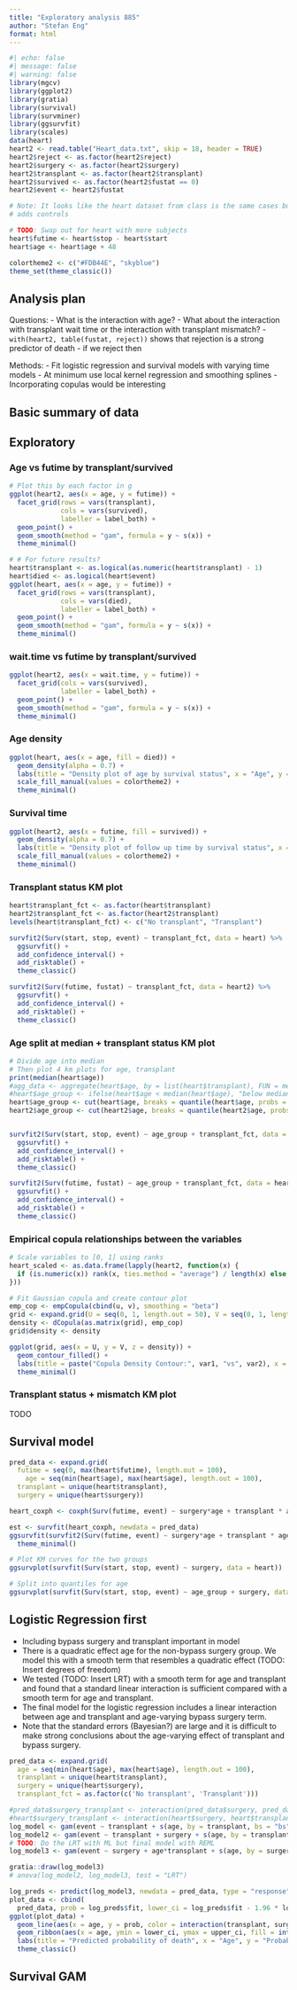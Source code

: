```yaml
---
title: "Exploratory analysis 885"
author: "Stefan Eng"
format: html
---
```


```r
#| echo: false
#| message: false
#| warning: false
library(mgcv)
library(ggplot2)
library(gratia)
library(survival)
library(survminer)
library(ggsurvfit)
library(scales)
data(heart)
heart2 <- read.table("Heart_data.txt", skip = 18, header = TRUE)
heart2$reject <- as.factor(heart2$reject)
heart2$surgery <- as.factor(heart2$surgery)
heart2$transplant <- as.factor(heart2$transplant)
heart2$survived <- as.factor(heart2$fustat == 0)
heart2$event <- heart2$fustat

# Note: It looks like the heart dataset from class is the same cases but heart in survival
# adds controls

# TODO: Swap out for heart with more subjects
heart$futime <- heart$stop - heart$start
heart$age <- heart$age + 48

colortheme2 <- c("#FDB44E", "skyblue")
theme_set(theme_classic())
```

## Analysis plan
Questions: 
- What is the interaction with age?
- What about the interaction with transplant wait time or the interaction with transplant mismatch?
- `with(heart2, table(fustat, reject))` shows that rejection is a strong predictor of death
- if we reject then 

Methods:
- Fit logistic regression and survival models with varying time models
- At minimum use local kernel regression and smoothing splines
- Incorporating copulas would be interesting

## Basic summary of data

## Exploratory

### Age vs futime by transplant/survived

```r
# Plot this by each factor in g
ggplot(heart2, aes(x = age, y = futime)) +
  facet_grid(rows = vars(transplant),
             cols = vars(survived),
             labeller = label_both) +
  geom_point() +
  geom_smooth(method = "gam", formula = y ~ s(x)) +
  theme_minimal()

# # For future results?
heart$transplant <- as.logical(as.numeric(heart$transplant) - 1)
heart$died <- as.logical(heart$event)
ggplot(heart, aes(x = age, y = futime)) +
  facet_grid(rows = vars(transplant),
             cols = vars(died),
             labeller = label_both) +
  geom_point() +
  geom_smooth(method = "gam", formula = y ~ s(x)) +
  theme_minimal()
```

### wait.time vs futime by transplant/survived
```r
ggplot(heart2, aes(x = wait.time, y = futime)) +
  facet_grid(cols = vars(survived),
             labeller = label_both) +
  geom_point() +
  geom_smooth(method = "gam", formula = y ~ s(x)) +
  theme_minimal()
```

### Age density
```r
ggplot(heart, aes(x = age, fill = died)) +
  geom_density(alpha = 0.7) +
  labs(title = "Density plot of age by survival status", x = "Age", y = "Density") +
  scale_fill_manual(values = colortheme2) +
  theme_minimal()
```

### Survival time
```r
ggplot(heart2, aes(x = futime, fill = survived)) +
  geom_density(alpha = 0.7) +
  labs(title = "Density plot of follow up time by survival status", x = "Time", y = "Density") +
  scale_fill_manual(values = colortheme2) +
  theme_minimal()
```

### Transplant status KM plot
```r
heart$transplant_fct <- as.factor(heart$transplant)
heart2$transplant_fct <- as.factor(heart2$transplant)
levels(heart$transplant_fct) <- c("No transplant", "Transplant")

survfit2(Surv(start, stop, event) ~ transplant_fct, data = heart) %>%
  ggsurvfit() +
  add_confidence_interval() +
  add_risktable() +
  theme_classic()

survfit2(Surv(futime, fustat) ~ transplant_fct, data = heart2) %>%
  ggsurvfit() +
  add_confidence_interval() +
  add_risktable() +
  theme_classic()
```

### Age split at median + transplant status KM plot
```r
# Divide age into median
# Then plot 4 km plots for age, transplant
print(median(heart$age))
#agg_data <- aggregate(heart$age, by = list(heart$transplant), FUN = median)
#heart$age_group <- ifelse(heart$age < median(heart$age), "below median age", "above median age")
heart$age_group <- cut(heart$age, breaks = quantile(heart$age, probs = seq(0, 1, 0.5)))
heart2$age_group <- cut(heart2$age, breaks = quantile(heart2$age, probs = seq(0, 1, 0.5)))


survfit2(Surv(start, stop, event) ~ age_group + transplant_fct, data = heart) %>%
  ggsurvfit() +
  add_confidence_interval() +
  add_risktable() +
  theme_classic()

survfit2(Surv(futime, fustat) ~ age_group + transplant_fct, data = heart2) %>%
  ggsurvfit() +
  add_confidence_interval() +
  add_risktable() +
  theme_classic()
```

### Empirical copula relationships between the variables
```r
# Scale variables to [0, 1] using ranks
heart_scaled <- as.data.frame(lapply(heart2, function(x) {
  if (is.numeric(x)) rank(x, ties.method = "average") / length(x) else x
}))

# Fit Gaussian copula and create contour plot
emp_cop <- empCopula(cbind(u, v), smoothing = "beta")
grid <- expand.grid(U = seq(0, 1, length.out = 50), V = seq(0, 1, length.out = 50))
density <- dCopula(as.matrix(grid), emp_cop)
grid$density <- density

ggplot(grid, aes(x = U, y = V, z = density)) +
  geom_contour_filled() +
  labs(title = paste("Copula Density Contour:", var1, "vs", var2), x = var1, y = var2) +
  theme_minimal()
```

### Transplant status + mismatch KM plot
TODO

## Survival model
```r
pred_data <- expand.grid(
  futime = seq(0, max(heart$futime), length.out = 100),
    age = seq(min(heart$age), max(heart$age), length.out = 100),
  transplant = unique(heart$transplant),
  surgery = unique(heart$surgery))

heart_coxph <- coxph(Surv(futime, event) ~ surgery*age + transplant * age, data = heart)

est <- survfit(heart_coxph, newdata = pred_data)
ggsurvfit(survfit2(Surv(futime, event) ~ surgery*age + transplant * age), data = newdata) +
  theme_minimal()

# Plot KM curves for the two groups
ggsurvplot(survfit(Surv(start, stop, event) ~ surgery, data = heart))

# Split into quantiles for age
ggsurvplot(survfit(Surv(start, stop, event) ~ age_group + surgery, data = heart))
```

## Logistic Regression first
- Including bypass surgery and transplant important in model
- There is a quadratic effect age for the non-bypass surgery group. We model this with a smooth term that resembles a quadratic effect (TODO: Insert degrees of freedom)
- We tested (TODO: Insert LRT) with a smooth term for age and transplant and found that a standard linear interaction is sufficient compared with a smooth term for age and transplant.
- The final model for the logistic regression includes a linear interaction between age and transplant and age-varying bypass surgery term.
- Note that the standard errors (Bayesian?) are large and it is difficult to make strong conclusions about the age-varying effect of transplant and bypass surgery.


```r
pred_data <- expand.grid(
  age = seq(min(heart$age), max(heart$age), length.out = 100),
  transplant = unique(heart$transplant),
  surgery = unique(heart$surgery),
  transplant_fct = as.factor(c('No transplant', 'Transplant')))

#pred_data$surgery_transplant <- interaction(pred_data$surgery, pred_data$transplant)
#heart$surgery_transplant <- interaction(heart$surgery, heart$transplant)
log_model <- gam(event ~ transplant + s(age, by = transplant, bs = "bs"), data = heart2, family = binomial, method = "REML")
log_model2 <- gam(event ~ transplant + surgery + s(age, by = transplant, bs = "bs") + s(age, by = surgery, bs = "bs"), data = heart2, family = binomial, method = "REML")
# TODO: Do the LRT with ML but final model with REML
log_model3 <- gam(event ~ surgery + age*transplant + s(age, by = surgery, bs = "bs"), data = heart2, family = binomial, method = "REML")

gratia::draw(log_model3)
# anova(log_model2, log_model3, test = "LRT")

log_preds <- predict(log_model3, newdata = pred_data, type = "response", se.fit = TRUE)
plot_data <- cbind(
  pred_data, prob = log_preds$fit, lower_ci = log_preds$fit - 1.96 * log_preds$se.fit, upper_ci = log_preds$fit + 1.96 * log_preds$se.fit)
ggplot(plot_data) +
  geom_line(aes(x = age, y = prob, color = interaction(transplant, surgery))) +
  geom_ribbon(aes(x = age, ymin = lower_ci, ymax = upper_ci, fill = interaction(transplant, surgery)), alpha = 0.2) +
  labs(title = "Predicted probability of death", x = "Age", y = "Probability of death") +
  theme_classic()
```


## Survival GAM

